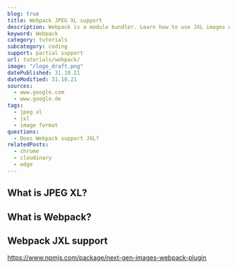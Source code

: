 ```yaml
---
blog: true
title: Webpack JPEG XL support
description: Webpack is a module bundler. Learn how to use JXL images within Webpack.
keyword: Webpack
category: tutorials
subcategory: coding
support: partial support
url: tutorials/webpack/
image: "/logo_draft.png"
datePublished: 31.10.21
dateModified: 31.10.21
sources:
  - www.google.com
  - www.google.de
tags:
  - jpeg xl
  - jxl
  - image format
questions:
  - Does Webpack support JXL?
relatedPosts:
  - chrome
  - cloudinary
  - edge
---
```


## What is JPEG XL?

## What is Webpack?

## Webpack JXL support

https://www.npmjs.com/package/next-gen-images-webpack-plugin

